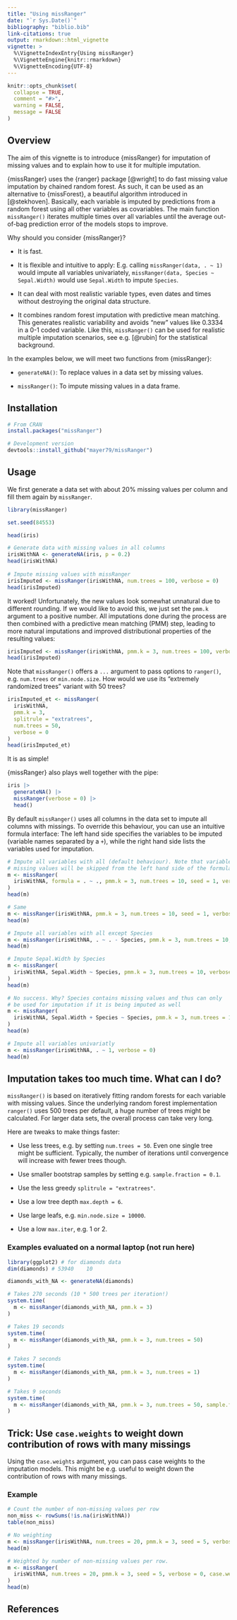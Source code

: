 ---
title: "Using missRanger"
date: "`r Sys.Date()`"
bibliography: "biblio.bib"
link-citations: true
output: rmarkdown::html_vignette
vignette: >
  %\VignetteIndexEntry{Using missRanger}
  %\VignetteEngine{knitr::rmarkdown}
  %\VignetteEncoding{UTF-8}
---

```{r, include = FALSE}
knitr::opts_chunk$set(
  collapse = TRUE,
  comment = "#>",
  warning = FALSE,
  message = FALSE
)
```

## Overview

The aim of this vignette is to introduce {missRanger} for imputation of missing values and to explain how to use it for multiple imputation.

{missRanger} uses the {ranger} package [@wright] to do fast missing value imputation by chained random forest. As such, it can be used as an alternative to {missForest}, a beautiful algorithm introduced in [@stekhoven]. Basically, each variable is imputed by predictions from a random forest using all other variables as covariables. The main function `missRanger()` iterates multiple times over all variables until the average out-of-bag prediction error of the models stops to improve.

Why should you consider {missRanger}?

- It is fast.

- It is flexible and intuitive to apply: E.g. calling `missRanger(data, . ~ 1)` would impute all variables univariately, `missRanger(data, Species ~ Sepal.Width)` would use `Sepal.Width` to impute `Species`.

- It can deal with most realistic variable types, even dates and times without destroying the original data structure.

- It combines random forest imputation with predictive mean matching. This generates realistic variability and avoids "new" values like 0.3334 in a 0-1 coded variable. Like this, `missRanger()` can be used for realistic multiple imputation scenarios, see e.g. [@rubin] for the statistical background.

In the examples below, we will meet two functions from {missRanger}:

- `generateNA()`: To replace values in a data set by missing values.

- `missRanger()`: To impute missing values in a data frame.

## Installation

```r
# From CRAN
install.packages("missRanger")

# Development version
devtools::install_github("mayer79/missRanger")
```

## Usage

We first generate a data set with about 20% missing values per column and fill them again by `missRanger`.

``` {r}
library(missRanger)

set.seed(84553)

head(iris)

# Generate data with missing values in all columns
irisWithNA <- generateNA(iris, p = 0.2)
head(irisWithNA)
 
# Impute missing values with missRanger
irisImputed <- missRanger(irisWithNA, num.trees = 100, verbose = 0)
head(irisImputed)
```

It worked! Unfortunately, the new values look somewhat unnatural due to different rounding. If we would like to avoid this, we just set the `pmm.k` argument to a positive number. All imputations done during the process are then combined with a predictive mean matching (PMM) step, leading to more natural imputations and improved distributional properties of the resulting values:

``` {r}
irisImputed <- missRanger(irisWithNA, pmm.k = 3, num.trees = 100, verbose = 0)
head(irisImputed)
```

Note that `missRanger()` offers a `...` argument to pass options to `ranger()`, e.g. `num.trees` or `min.node.size`. How would we use its "extremely randomized trees" variant with 50 trees?

``` {r}
irisImputed_et <- missRanger(
  irisWithNA, 
  pmm.k = 3, 
  splitrule = "extratrees", 
  num.trees = 50, 
  verbose = 0
)
head(irisImputed_et)
```

It is as simple!

{missRanger} also plays well together with the pipe:

```r
iris |>
  generateNA() |>
  missRanger(verbose = 0) |>
  head()
```

By default `missRanger()` uses all columns in the data set to impute all columns with missings. To override this behaviour, you can use an intuitive formula interface: The left hand side specifies the variables to be imputed (variable names separated by a `+`), while the right hand side lists the variables used for imputation.

``` {r}
# Impute all variables with all (default behaviour). Note that variables without
# missing values will be skipped from the left hand side of the formula.
m <- missRanger(
  irisWithNA, formula = . ~ ., pmm.k = 3, num.trees = 10, seed = 1, verbose = 0
)
head(m)

# Same
m <- missRanger(irisWithNA, pmm.k = 3, num.trees = 10, seed = 1, verbose = 0)
head(m)

# Impute all variables with all except Species
m <- missRanger(irisWithNA, . ~ . - Species, pmm.k = 3, num.trees = 10, verbose = 0)
head(m)

# Impute Sepal.Width by Species 
m <- missRanger(
  irisWithNA, Sepal.Width ~ Species, pmm.k = 3, num.trees = 10, verbose = 0
)
head(m)

# No success. Why? Species contains missing values and thus can only 
# be used for imputation if it is being imputed as well
m <- missRanger(
  irisWithNA, Sepal.Width + Species ~ Species, pmm.k = 3, num.trees = 10, verbose = 0
)
head(m)

# Impute all variables univariatly
m <- missRanger(irisWithNA, . ~ 1, verbose = 0)
head(m)
```

## Imputation takes too much time. What can I do?

`missRanger()` is based on iteratively fitting random forests for each variable with missing values. Since the underlying random forest implementation `ranger()` uses 500 trees per default, a huge number of trees might be calculated. For larger data sets, the overall process can take very long.

Here are tweaks to make things faster:

- Use less trees, e.g. by setting `num.trees = 50`. Even one single tree might be sufficient. Typically, the number of iterations until convergence will increase with fewer trees though.

- Use smaller bootstrap samples by setting e.g. `sample.fraction = 0.1`.

- Use the less greedy `splitrule = "extratrees"`.

- Use a low tree depth `max.depth = 6`.

- Use large leafs, e.g. `min.node.size = 10000`.

- Use a low `max.iter`, e.g. 1 or 2.

### Examples evaluated on a normal laptop (not run here)

```r
library(ggplot2) # for diamonds data
dim(diamonds) # 53940    10

diamonds_with_NA <- generateNA(diamonds)

# Takes 270 seconds (10 * 500 trees per iteration!)
system.time(
  m <- missRanger(diamonds_with_NA, pmm.k = 3)
)

# Takes 19 seconds
system.time(
  m <- missRanger(diamonds_with_NA, pmm.k = 3, num.trees = 50)
)

# Takes 7 seconds
system.time(
  m <- missRanger(diamonds_with_NA, pmm.k = 3, num.trees = 1)
)

# Takes 9 seconds
system.time(
  m <- missRanger(diamonds_with_NA, pmm.k = 3, num.trees = 50, sample.fraction = 0.1)
)
```

## Trick: Use `case.weights` to weight down contribution of rows with many missings

Using the `case.weights` argument, you can pass case weights to the imputation models. This might be e.g. useful to weight down the contribution of rows with many missings.

### Example

``` {r}
# Count the number of non-missing values per row
non_miss <- rowSums(!is.na(irisWithNA))
table(non_miss)

# No weighting
m <- missRanger(irisWithNA, num.trees = 20, pmm.k = 3, seed = 5, verbose = 0)
head(m)

# Weighted by number of non-missing values per row. 
m <- missRanger(
  irisWithNA, num.trees = 20, pmm.k = 3, seed = 5, verbose = 0, case.weights = non_miss
)
head(m)
```

## References
